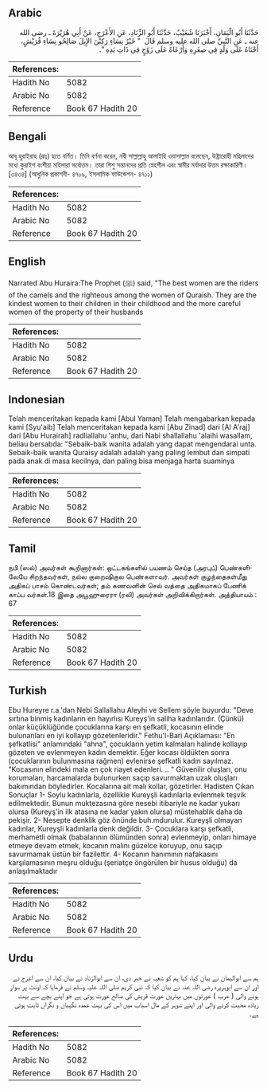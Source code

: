 ## Arabic


<div dir="rtl" lang="ar" style={{fontSize:'larger',backgroundColor:'#f8f9fa',padding:20}}>
حَدَّثَنَا أَبُو الْيَمَانِ، أَخْبَرَنَا شُعَيْبٌ، حَدَّثَنَا أَبُو الزِّنَادِ، عَنِ الأَعْرَجِ، عَنْ أَبِي هُرَيْرَةَ ـ رضى الله عنه ـ عَنِ النَّبِيِّ صلى الله عليه وسلم قَالَ ‏ "‏ خَيْرُ نِسَاءٍ رَكِبْنَ الإِبِلَ صَالِحُو نِسَاءِ قُرَيْشٍ، أَحْنَاهُ عَلَى وَلَدٍ فِي صِغَرِهِ وَأَرْعَاهُ عَلَى زَوْجٍ فِي ذَاتِ يَدِهِ ‏"‏‏.‏
</div>
<div style={{backgroundColor:'#f8f9fa',padding:20, marginBottom: 10}}><table> <thead> <tr> <th>References:</th> <th></th> </tr> </thead> <tbody><tr><td>Hadith No</td><td>5082</td></tr><tr><td>Arabic No</td><td>5082</td></tr><tr><td>Reference</td><td>Book 67 Hadith 20</td></tr></tbody></table></div>

## Bengali


<div dir="ltr" lang="bn" style={{fontSize:'larger',backgroundColor:'#f8f9fa',padding:20}}>
আবূ হুরাইরাহ (রাঃ) হতে বর্ণিত। তিনি বর্ণনা করেন, নবী সাল্লাল্লাহু আলাইহি ওয়াসাল্লাম বলেছেন, উষ্ট্রারোহী মহিলাদের মধ্যে কুরাইশ বংশীয়া মহিলারা সর্বোত্তম। তারা শিশু সন্তানদের প্রতি স্নেহশীল এবং স্বামীর মর্যাদার উত্তম রক্ষাকারিণী। [৩৪৩৪] (আধুনিক প্রকাশনী- ৪৭০৯, ইসলামিক ফাউন্ডেশন- ৪৭১১)
</div>
<div style={{backgroundColor:'#f8f9fa',padding:20, marginBottom: 10}}><table> <thead> <tr> <th>References:</th> <th></th> </tr> </thead> <tbody><tr><td>Hadith No</td><td>5082</td></tr><tr><td>Arabic No</td><td>5082</td></tr><tr><td>Reference</td><td>Book 67 Hadith 20</td></tr></tbody></table></div>

## English


<div dir="ltr" lang="en" style={{fontSize:'larger',backgroundColor:'#f8f9fa',padding:20}}>
Narrated Abu Huraira:The Prophet (ﷺ) said, "The best women are the riders of the camels and the righteous among the women of Quraish. They are the kindest women to their children in their childhood and the more careful women of the property of their husbands
</div>
<div style={{backgroundColor:'#f8f9fa',padding:20, marginBottom: 10}}><table> <thead> <tr> <th>References:</th> <th></th> </tr> </thead> <tbody><tr><td>Hadith No</td><td>5082</td></tr><tr><td>Arabic No</td><td>5082</td></tr><tr><td>Reference</td><td>Book 67 Hadith 20</td></tr></tbody></table></div>

## Indonesian


<div dir="ltr" lang="id" style={{fontSize:'larger',backgroundColor:'#f8f9fa',padding:20}}>
Telah menceritakan kepada kami [Abul Yaman] Telah mengabarkan kepada kami [Syu'aib] Telah menceritakan kepada kami [Abu Zinad] dari [Al A'raj] dari [Abu Hurairah] radliallahu 'anhu, dari Nabi shallallahu 'alaihi wasallam, beliau bersabda: "Sebaik-baik wanita adalah yang dapat mengendarai unta. Sebaik-baik wanita Quraisy adalah adalah yang paling lembut dan simpati pada anak di masa kecilnya, dan paling bisa menjaga harta suaminya
</div>
<div style={{backgroundColor:'#f8f9fa',padding:20, marginBottom: 10}}><table> <thead> <tr> <th>References:</th> <th></th> </tr> </thead> <tbody><tr><td>Hadith No</td><td>5082</td></tr><tr><td>Arabic No</td><td>5082</td></tr><tr><td>Reference</td><td>Book 67 Hadith 20</td></tr></tbody></table></div>

## Tamil


<div dir="ltr" lang="ta" style={{fontSize:'larger',backgroundColor:'#f8f9fa',padding:20}}>
நபி (ஸல்) அவர்கள் கூறினார்கள்: ஒட்டகங்களில் பயணம் செய்த (அரபுப்) பெண்களிலேயே சிறந்தவர்கள், நல்ல குறைஷிகுல பெண்களாவர். அவர்கள் குழந்தைகள்மீது அதிகப் பாசம் கொண்டவர்கள்; தம் கணவனின் செல் வத்தை அதிகமாகப் பேணிக் காப்ப வர்கள்.18 இதை அபூஹுரைரா (ரலி) அவர்கள் அறிவிக்கிறார்கள். அத்தியாயம் : 67
</div>
<div style={{backgroundColor:'#f8f9fa',padding:20, marginBottom: 10}}><table> <thead> <tr> <th>References:</th> <th></th> </tr> </thead> <tbody><tr><td>Hadith No</td><td>5082</td></tr><tr><td>Arabic No</td><td>5082</td></tr><tr><td>Reference</td><td>Book 67 Hadith 20</td></tr></tbody></table></div>

## Turkish


<div dir="ltr" lang="tr" style={{fontSize:'larger',backgroundColor:'#f8f9fa',padding:20}}>
Ebu Hureyre r.a.'dan Nebi Sallallahu Aleyhi ve Sellem şöyle buyurdu: "Deve sırtına binmiş kadınların en hayırlısı Kureyş'in saliha kadınlarıdır. (Çünkü) onlar küçüklüğünde çocuklarına karşı en şefkatli, kocasının elinde bulunanları en iyi kollayıp gözetenleridir." Fethu'l-Bari Açıklaması: "En şefkatlisi" anlamındaki "ahna", çocukların yetim kalmaları halinde kollayıp gözeten ve evlenmeyen kadın demektir. Eğer kocası öldükten sonra (çocuklarının bulunmasına rağmen) evlenirse şefkatli kadın sayılmaz. "Kocasının elindeki mala en çok riayet edenleri. .. " Güvenilir oluşları, onu korumaları, harcamalarda bulunurken saçıp savurmaktan uzak oluşları bakımından böyledirler. Kocalarına ait malı kollar, gözetirler. Hadisten Çıkan Sonuçlar 1- Soylu kadınlarla, özellikle Kureyşli kadınlarla evlenmek teşvik edilmektedir. Bunun muktezasına göre nesebi itibariyle ne kadar yukarı olursa (Kureyş'in ilk atasına ne kadar yakın olursa) müstehablık daha da pekişir. 2- Nesepte denklik göz önünde buh.mdurulur. Kureyşli olmayan kadınlar, Kureyşli kadınlarla denk değildir. 3- Çocuklara karşı şefkatli, merhametli olmak (babalarının ölümünden sonra) evlenmeyip, onları himaye etmeye devam etmek, kocanın malını güzelce koruyup, onu saçıp savurmamak üstün bir fazilettir. 4- Kocanın hanımının nafakasını karşılamasının meşru olduğu (şeriatçe öngörülen bir husus olduğu) da anlaşılmaktadır
</div>
<div style={{backgroundColor:'#f8f9fa',padding:20, marginBottom: 10}}><table> <thead> <tr> <th>References:</th> <th></th> </tr> </thead> <tbody><tr><td>Hadith No</td><td>5082</td></tr><tr><td>Arabic No</td><td>5082</td></tr><tr><td>Reference</td><td>Book 67 Hadith 20</td></tr></tbody></table></div>

## Urdu


<div dir="rtl" lang="ur" style={{fontSize:'larger',backgroundColor:'#f8f9fa',padding:20}}>
ہم سے ابوالیمان نے بیان کیا، کہا ہم کو شعبہ نے خبر دی، ان سے ابوالزناد نے بیان کیا، ان سے اعرج نے اور ان سے ابوہریرہ رضی اللہ عنہ نے بیان کیا کہ نبی کریم صلی اللہ علیہ وسلم نے فرمایا کہ اونٹ پر سوار ہونے والی ( عرب ) عورتوں میں بہترین عورت قریش کی صالح عورت ہوتی ہے جو اپنے بچے سے بہت زیادہ محبت کرنے والی اور اپنے شوہر کے مال اسباب میں اس کی بہت عمدہ نگہبان و نگراں ثابت ہوتی ہے۔
</div>
<div style={{backgroundColor:'#f8f9fa',padding:20, marginBottom: 10}}><table> <thead> <tr> <th>References:</th> <th></th> </tr> </thead> <tbody><tr><td>Hadith No</td><td>5082</td></tr><tr><td>Arabic No</td><td>5082</td></tr><tr><td>Reference</td><td>Book 67 Hadith 20</td></tr></tbody></table></div>